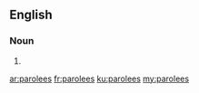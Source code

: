 ==English==

===Noun===
{{head|en|plural}}

# {{plural of|parolee|lang=en}}

[[ar:parolees]]
[[fr:parolees]]
[[ku:parolees]]
[[my:parolees]]